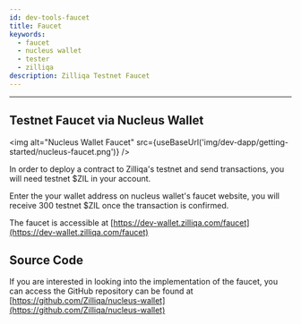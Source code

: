 ```yaml
---
id: dev-tools-faucet
title: Faucet
keywords:
  - faucet
  - nucleus wallet
  - tester
  - zilliqa
description: Zilliqa Testnet Faucet
---
```


---


## Testnet Faucet via Nucleus Wallet

<img
  alt="Nucleus Wallet Faucet"
  src={useBaseUrl('img/dev-dapp/getting-started/nucleus-faucet.png')}
/>

In order to deploy a contract to Zilliqa's testnet and send transactions, you will need testnet $ZIL in your account.

Enter the your wallet address on nucleus wallet's faucet website, you will receive 300 testnet $ZIL once the transaction is confirmed.

The faucet is accessible at [https://dev-wallet.zilliqa.com/faucet](https://dev-wallet.zilliqa.com/faucet)

## Source Code

If you are interested in looking into the implementation of the faucet, you can access the GitHub repository can be found at [https://github.com/Zilliqa/nucleus-wallet](https://github.com/Zilliqa/nucleus-wallet)
